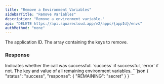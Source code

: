 ```yaml
---
title: "Remove a Environment Variables"
sidebarTitle: "Remove Variables"
description: "Remove a environment variable."
api: "DELETE https://api.squarecloud.app/v2/apps/{appId}/envs"
authMethod: "none"
---
```



<Authorization />

<ParamField path="appId" type="string" placeholder="App ID" required>
  The application ID.
</ParamField>

<ParamField body="envs" type="string[]" required>
The array containing the keys to remove.
</ParamField>

### Response

<ResponseField name="status" type="string">
  Indicates whether the call was successful. `success` if successful, `error` if not.
</ResponseField>
<ResponseField name="response" type="object">
  The key and value of all remaining environment variables.
</ResponseField>


<ResponseExample>
```json
{
  "status": "success",
  "response": {
    "REMAINING": "secret"
  }
}
```
</ResponseExample>